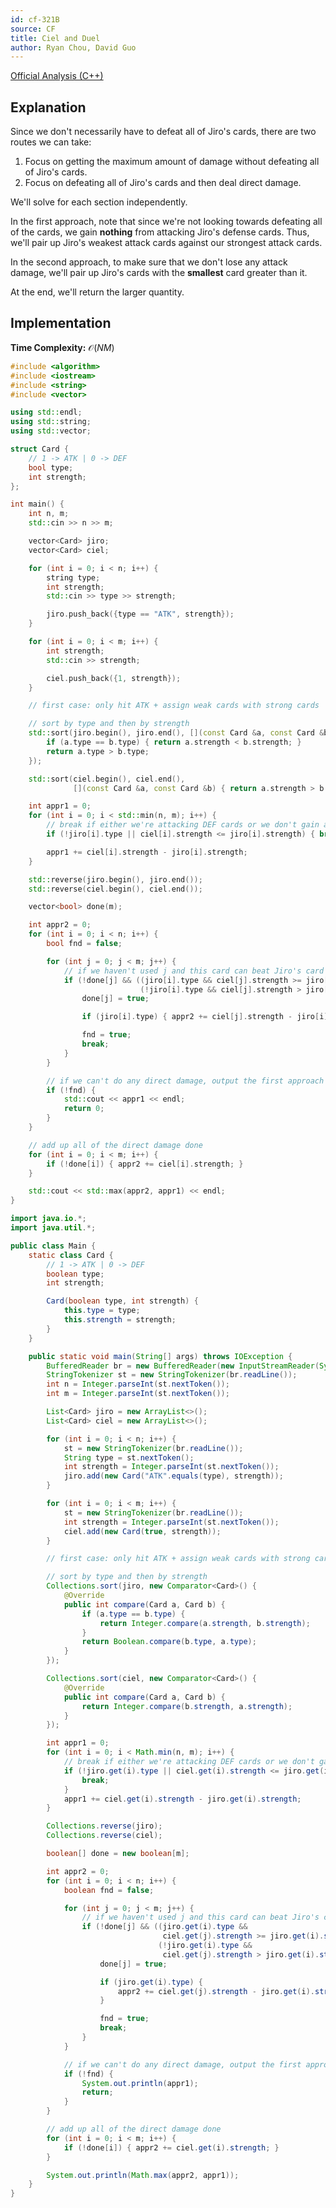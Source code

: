 ```yaml
---
id: cf-321B
source: CF
title: Ciel and Duel
author: Ryan Chou, David Guo
---
```


[Official Analysis (C++)](https://codeforces.com/blog/entry/8192)

## Explanation

Since we don't necessarily have to defeat all of Jiro's cards, there are two routes we can take:
1. Focus on getting the maximum amount of damage without defeating all of Jiro's cards.
2. Focus on defeating all of Jiro's cards and then deal direct damage.

We'll solve for each section independently.

In the first approach, note that since we're not looking towards defeating all of the cards, we gain **nothing** from attacking Jiro's defense cards. Thus, we'll pair up Jiro's weakest attack cards against our strongest attack cards.

In the second approach, to make sure that we don't lose any attack damage, we'll pair up Jiro's cards with the **smallest** card greater than it.

At the end, we'll return the larger quantity.

## Implementation

**Time Complexity:** $\mathcal{O}(NM)$

<LanguageSection>
<CPPSection>

```cpp
#include <algorithm>
#include <iostream>
#include <string>
#include <vector>

using std::endl;
using std::string;
using std::vector;

struct Card {
	// 1 -> ATK | 0 -> DEF
	bool type;
	int strength;
};

int main() {
	int n, m;
	std::cin >> n >> m;

	vector<Card> jiro;
	vector<Card> ciel;

	for (int i = 0; i < n; i++) {
		string type;
		int strength;
		std::cin >> type >> strength;

		jiro.push_back({type == "ATK", strength});
	}

	for (int i = 0; i < m; i++) {
		int strength;
		std::cin >> strength;

		ciel.push_back({1, strength});
	}

	// first case: only hit ATK + assign weak cards with strong cards

	// sort by type and then by strength
	std::sort(jiro.begin(), jiro.end(), [](const Card &a, const Card &b) {
		if (a.type == b.type) { return a.strength < b.strength; }
		return a.type > b.type;
	});

	std::sort(ciel.begin(), ciel.end(),
	          [](const Card &a, const Card &b) { return a.strength > b.strength; });

	int appr1 = 0;
	for (int i = 0; i < std::min(n, m); i++) {
		// break if either we're attacking DEF cards or we don't gain anything
		if (!jiro[i].type || ciel[i].strength <= jiro[i].strength) { break; }

		appr1 += ciel[i].strength - jiro[i].strength;
	}

	std::reverse(jiro.begin(), jiro.end());
	std::reverse(ciel.begin(), ciel.end());

	vector<bool> done(m);

	int appr2 = 0;
	for (int i = 0; i < n; i++) {
		bool fnd = false;

		for (int j = 0; j < m; j++) {
			// if we haven't used j and this card can beat Jiro's card
			if (!done[j] && ((jiro[i].type && ciel[j].strength >= jiro[i].strength) ||
			                 (!jiro[i].type && ciel[j].strength > jiro[i].strength))) {
				done[j] = true;

				if (jiro[i].type) { appr2 += ciel[j].strength - jiro[i].strength; }

				fnd = true;
				break;
			}
		}

		// if we can't do any direct damage, output the first approach
		if (!fnd) {
			std::cout << appr1 << endl;
			return 0;
		}
	}

	// add up all of the direct damage done
	for (int i = 0; i < m; i++) {
		if (!done[i]) { appr2 += ciel[i].strength; }
	}

	std::cout << std::max(appr2, appr1) << endl;
}
```
</CPPSection>
<JavaSection>

```java
import java.io.*;
import java.util.*;

public class Main {
	static class Card {
		// 1 -> ATK | 0 -> DEF
		boolean type;
		int strength;

		Card(boolean type, int strength) {
			this.type = type;
			this.strength = strength;
		}
	}

	public static void main(String[] args) throws IOException {
		BufferedReader br = new BufferedReader(new InputStreamReader(System.in));
		StringTokenizer st = new StringTokenizer(br.readLine());
		int n = Integer.parseInt(st.nextToken());
		int m = Integer.parseInt(st.nextToken());

		List<Card> jiro = new ArrayList<>();
		List<Card> ciel = new ArrayList<>();

		for (int i = 0; i < n; i++) {
			st = new StringTokenizer(br.readLine());
			String type = st.nextToken();
			int strength = Integer.parseInt(st.nextToken());
			jiro.add(new Card("ATK".equals(type), strength));
		}

		for (int i = 0; i < m; i++) {
			st = new StringTokenizer(br.readLine());
			int strength = Integer.parseInt(st.nextToken());
			ciel.add(new Card(true, strength));
		}

		// first case: only hit ATK + assign weak cards with strong cards

		// sort by type and then by strength
		Collections.sort(jiro, new Comparator<Card>() {
			@Override
			public int compare(Card a, Card b) {
				if (a.type == b.type) {
					return Integer.compare(a.strength, b.strength);
				}
				return Boolean.compare(b.type, a.type);
			}
		});

		Collections.sort(ciel, new Comparator<Card>() {
			@Override
			public int compare(Card a, Card b) {
				return Integer.compare(b.strength, a.strength);
			}
		});

		int appr1 = 0;
		for (int i = 0; i < Math.min(n, m); i++) {
			// break if either we're attacking DEF cards or we don't gain anything
			if (!jiro.get(i).type || ciel.get(i).strength <= jiro.get(i).strength) {
				break;
			}
			appr1 += ciel.get(i).strength - jiro.get(i).strength;
		}

		Collections.reverse(jiro);
		Collections.reverse(ciel);

		boolean[] done = new boolean[m];

		int appr2 = 0;
		for (int i = 0; i < n; i++) {
			boolean fnd = false;

			for (int j = 0; j < m; j++) {
				// if we haven't used j and this card can beat Jiro's card
				if (!done[j] && ((jiro.get(i).type &&
				                  ciel.get(j).strength >= jiro.get(i).strength) ||
				                 (!jiro.get(i).type &&
				                  ciel.get(j).strength > jiro.get(i).strength))) {
					done[j] = true;

					if (jiro.get(i).type) {
						appr2 += ciel.get(j).strength - jiro.get(i).strength;
					}

					fnd = true;
					break;
				}
			}

			// if we can't do any direct damage, output the first approach
			if (!fnd) {
				System.out.println(appr1);
				return;
			}
		}

		// add up all of the direct damage done
		for (int i = 0; i < m; i++) {
			if (!done[i]) { appr2 += ciel.get(i).strength; }
		}

		System.out.println(Math.max(appr2, appr1));
	}
}
```
</JavaSection>
</LanguageSection>
